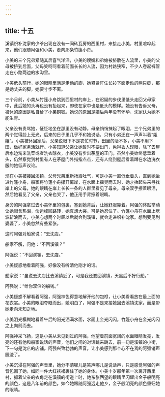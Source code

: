 ```yaml
---
---
---
```

title: 十五
---



溪镇织补沈家的少爷出现在没有一间砖瓦房的西里村，来接走小美，村里喧哗起来，他们跟随阿强和小美，走向那条竹篷小舟。

小美的三个兄弟紧随其后喜气洋洋，小美的嫂嫂和弟媳被挤散在人流里，小美的父母被挤到后面，父母笑呵呵看着前面长长的人流，因为村路狭窄，不少人卷起裤管走在小路两边的水沟里。

小美低头前行，她的眼睛里满是走动的脚，她紧紧盯住长衫下面走动的两只脚，那是她丈夫的脚，她要寸步不离。

三个月前，小美从竹篷小舟跳到西里村的岸上，在迟疑的步伐里低头走回父母家中，此后她的头再也没有抬起来，即使在家中也是低头的模样。她没有告诉父母，被休的原因是私自给了小弟铜钱。她说的原因是婚后两年没有怀孕，沈家认为她不能生育。

父亲没有责骂她，怔怔地坐在那里没有动静，母亲悄悄抹起了眼泪，三个兄弟里的两个觉得脸上无光，后来的日子里几乎不和她说话，只有小弟还在一声声叫着“姐姐”。小美被休回家后，父亲说眼下不是农忙时节，田里的活不多，小美不用下田，做好家务活就行。小美知道父亲让她暂时不要出门，免得丢人现眼，除了去屋后水边淘米洗菜或者洗衣晾衣，小美没有步出茅屋的正门。虽然小美始终低垂着头，仍然察觉到村里有人在茅屋门外指指点点，还有人绕到屋后看着蹲在水边洗衣服的她低声议论。

现在小美被接回溪镇，父母兄弟重新扬眉吐气，可是小美一直低垂着头，直到她坐进竹篷小舟，船家将竹篷小舟撑开离岸，在水面上摇晃而去时，她才抬起头来寻找岸上的父母，她的眼睛在岸上长长一条的人群里看见了母亲，母亲双手擦着眼泪，然后她看见了父亲，父亲也哭了，他正用手背擦着眼睛。

身旁的阿强拿过去小美怀里的包裹，塞到她背后，让她舒服靠着。阿强的体贴举动让她眼含热泪，命运峰回路转，她真想大哭，可是她忍住了。竹篷小舟在水面上劈波斩浪而去，小美心想两个时辰以后就会到溪镇，就会走进织补沈家。想到要见到婆婆了，小美忽然有些紧张。

这时阿强对船家说：“去沈店。”

船家不解，问他：“不回溪镇？”

阿强说：“不回溪镇，去沈店。”

小美疑惑地看着阿强，好像没有听清他刚才的话。

船家说：“虽说去沈店比去溪镇近了，可是我还要回溪镇，天黑后不好行船。”

阿强说：“给你双倍的船钱。”

小美疑惑不解看着阿强，阿强神色得意地解开他的包袱，让小美看看放在最上面的花衣裳。小美的眼泪夺眶而出，她明白了，阿强不是来接她回去溪镇沈家，而是带她走向未知之地。

小美泪光模糊地看着午后的阳光洒满水面，水面上金光闪闪，竹篷小舟在金光闪闪之上向前而去。

阿强神采飞扬，这是小美从未见到过的阿强，他望着前面宽阔的水面眼睛发亮，发亮的还有他和船家说话的声音，他们之间的对话跳来跳去，前一句是溪镇的小街，下一句是沈店的店铺。阿强兴致勃勃的声音，让小美感到那个心不在焉的阿强销声匿迹了。

小美沉浸在阿强的声音里，她分不清哪儿是笑声哪儿是说话声，只是感觉阿强的声音包围了她，如同一件大红袄裙裹住了她的身体。小美十岁那年第一次离开西里村，抓着父亲的衣角走在溪镇的街道上时，她东张西望的眼睛里闪耀出金子般明亮的颜色，这是八年前的颜色，如今她跟随阿强远走他乡，金子般明亮的颜色重归她的眼睛。